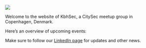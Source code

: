 ![](KbhSec_Association_Logo_website.png)

Welcome to the website of KbhSec, a CitySec meetup group in Copenhagen, Denmark.

Here's an overview of upcoming events:

```{=html}
<div class='sk-linkedin-event' data-embed-id='250266'></div><script src='https://widgets.sociablekit.com/linkedin-events/widget.js' async defer></script>
```

Make sure to follow our [LinkedIn page](https://www.linkedin.com/company/kbhsec/) for updates and other news.
